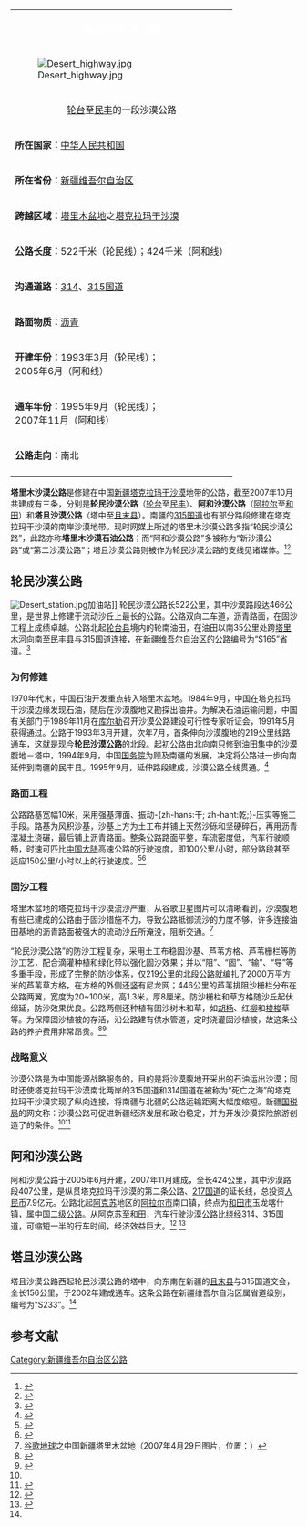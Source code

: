 {|class="infobox"  style="font-size:90%;"
| colspan=3 style="background:  {{羅寶線色彩}};color:#FFFFFF;"| <center>'''<big>塔里木沙漠公路</big>'''</center>
|-
|[[File:Desert_highway.jpg|center]]
|-
|<center>[[轮台|轮台]]至[[民丰|民丰]]的一段沙漠公路</center>
|-
|'''所在国家：'''{{flagicon|China}}[[中华人民共和国|中华人民共和国]]
|-
|'''所在省份：'''[[新疆维吾尔自治区|新疆维吾尔自治区]]
|-
|'''跨越区域：'''[[塔里木盆地|塔里木盆地]]之[[塔克拉玛干沙漠|塔克拉玛干沙漠]]
|-
|'''公路长度：'''522千米（轮民线）；424千米（阿和线）
|-
|'''沟通道路：'''[[314国道|314]]、[[315国道|315国道]]
|-
|'''路面物质：'''[[沥青|沥青]]
|-
|'''开建年份：'''1993年3月（轮民线）；<br>2005年6月（阿和线）
|-
|'''通车年份：'''1995年9月（轮民线）；<br>2007年11月（阿和线）
|-
|'''公路走向：'''南北
|-
|}

'''塔里木沙漠公路'''是修建在中国[[新疆|新疆]][[塔克拉玛干沙漠|塔克拉玛干沙漠]]地带的公路，截至2007年10月共建成有三条，分别是'''轮民沙漠公路'''（[[轮台|轮台]]至[[民丰|民丰]]）、'''阿和沙漠公路'''（[[阿拉尔|阿拉尔]]至[[和田|和田]]）和'''塔且沙漠公路'''（塔中至[[且末县|且末县]]）。南疆的[[315国道|315国道]]也有部分路段修建在塔克拉玛干沙漠的南岸沙漠地带。现时网媒上所述的塔里木沙漠公路多指“轮民沙漠公路”，此路亦称'''塔里木沙漠石油公路'''；而“阿和沙漠公路”多被称为“新沙漠公路”或“第二沙漠公路”；塔且沙漠公路则被作为轮民沙漠公路的支线见诸媒体。<ref>{{cite web| url = http://www.fblife.com/Suv_Topic/2006/03/162996841.htm| title = 环塔风景线－塔里木沙漠公路| publisher = 越野E族| accessdate = 2011-02-08| deadurl = yes| archiveurl = https://web.archive.org/web/20110316215336/http://www.fblife.com/Suv_Topic/2006/03/162996841.htm| archivedate = 2011-03-16}}</ref><ref name="tq">{{cite web| url =http://www.xj.xinhuanet.com/2005-12/28/content_5923416.htm| title =塔里木沙漠公路因油田井喷事故封闭| publisher =中国新华网| accessdate =2011-02-10| deadurl =yes| archiveurl =https://web.archive.org/web/20091114220651/http://www.xj.xinhuanet.com/2005-12/28/content_5923416.htm| archivedate =2009-11-14}}</ref>

==轮民沙漠公路==
[[File:Desert_station.jpg|thumb]]加油站]]
轮民沙漠公路长522公里，其中沙漠路段达466公里，是世界上修建于流动沙丘上最长的公路。公路双向二车道，沥青路面，在固沙工程上成绩卓越。公路北起[[轮台县|轮台县]]境内的轮南油田，在油田以南35公里处跨[[塔里木河|塔里木河]]向南至[[民丰县|民丰县]]与315国道连接，在[[新疆维吾尔自治区|新疆维吾尔自治区]]的公路编号为“S165”省道。<ref>{{cite web| url = http://www.cnhubei.com/200608/ca1167430.htm| title = 新疆印象：少数民族幸福之路-塔里木沙漠公路(图)| publisher = 荆楚网| accessdate = 2011-02-07| archive-url = https://web.archive.org/web/20120721045227/http://www.cnhubei.com/200608/ca1167430.htm| archive-date = 2012-07-21| dead-url = yes}}</ref>
===为何修建===
1970年代末，中国石油开发重点转入塔里木盆地。1984年9月，中国在塔克拉玛干沙漠边缘发现石油，随后在沙漠腹地又勘探出油井。为解决石油运输问题，中国有关部门于1989年11月在[[库尔勒|库尔勒]]召开沙漠公路建设可行性专家听证会，1991年5月获得通过。公路于1993年3月开建，次年7月，首条伸向沙漠腹地的219公里线路通车，这就是现今'''轮民沙漠公路'''的北段。起初公路由北向南只修到油田集中的沙漠腹地－塔中，1994年9月，中国[[中华人民共和国国务院|国务院]]为顾及南疆的发展，决定将公路进一步向南延伸到南疆的民丰县。1995年9月，延伸路段建成，沙漠公路全线贯通。<ref name="新疆印象——塔里木沙漠公路">{{cite web| url =http://travel.poco.cn/travel_lastphoto.htx&id=2036047| title =新疆印象——塔里木沙漠公路| publisher =POCO旅游网| accessdate =2011-02-08| deadurl =yes| archiveurl =https://web.archive.org/web/20160304041704/http://travel.poco.cn/travel_lastphoto.htx%26id%3D2036047| archivedate =2016年3月4日| df =}}</ref>

===路面工程===
公路路基宽幅10米，采用强基薄面、振动-{zh-hans:干; zh-hant:乾;}-压实等施工手段。路基为风积沙基，沙基上方为土工布并铺上天然沙砾和坚硬碎石，再用沥青混凝土浇碾，最后铺上沥青路面。整条公路路面平整，车流密度低，汽车行驶顺畅，时速可匹比[[中国大陆|中国大陆]]高速公路的行驶速度，即100公里/小时，部分路段甚至适应150公里/小时以上的行驶速度。<ref>{{cite web| url = http://hetian.cncn.com/jingdian/talimushamo/profile.html| title = 和田塔里木沙漠公路| publisher = 欣欣旅游网| accessdate = 2011-02-10| archive-date = 2010-04-28| archive-url = https://web.archive.org/web/20100428230731/http://hetian.cncn.com/jingdian/talimushamo/profile.html| dead-url = no}}</ref><ref>{{cite web| url = http://www.xj-n-tax.gov.cn/gsfc/zjxj/xjzz/201005/t20100528_56591.htm| title = 世界上最长的沙漠公路---塔里木沙漠公路| publisher = 新疆维吾尔自治区国家税务局网| accessdate = 2011-02-11}}{{dead link|date=2017年12月 |bot=InternetArchiveBot |fix-attempted=yes }}</ref>

===固沙工程===
塔里木盆地的塔克拉玛干沙漠流沙严重，从谷歌卫星图片可以清晰看到，沙漠腹地有些已建成的公路由于固沙措施不力，导致公路抵御流沙的力度不够，许多连接油田基地的沥青路面被强大的流动沙丘所淹没，阻断交通。<ref>[[谷歌地球|谷歌地球]]之中国新疆塔里木盆地（2007年4月29日图片，位置：{{coord| 38.90000|83.816667|type:landmark|display=inline|name=沙漠公路（塔中）}}）</ref>

“轮民沙漠公路”的防沙工程复杂，采用土工布稳固沙基、芦苇方格、芦苇栅栏等防沙工艺，配合滴灌种植和绿化带以强化固沙效果；并以“阻”、“固”、“输”、“导”等多重手段，形成了完整的防沙体系，仅219公里的北段公路就编扎了2000万平方米的芦苇草方格，在方格的外侧还竖有尼龙网；446公里的芦苇排阻沙栅栏分布在公路两翼，宽度为20~100米，高1.3米，厚8厘米。防沙栅栏和草方格随沙丘起伏绵延，防沙效果优良。公路两侧还种植有固沙树木和草，如[[胡杨|胡杨]]、红[[柳|柳]]和[[梭梭|梭梭]]草等。为保障固沙植被的存活，沿公路建有供水管道，定时浇灌固沙植被，故这条公路的养护费用非常昂贵。<ref>{{cite web| url = http://xinjiangtour.gogocn.com/279/sight_2470.htm| title = 塔里木沙漠公路| publisher = 新疆旅游网| accessdate = 2011-02-07| archive-date = 2016-04-01| archive-url = https://web.archive.org/web/20160401125259/http://xinjiangtour.gogocn.com/279//sight_2470.htm| dead-url = yes}}</ref><ref>{{cite web| url = http://xmwb.news365.com.cn/lycs/201101/t20110118_2937932.htm| title = 穿行在塔里木| publisher = 新民晚报| accessdate = 2011-02-07| deadurl = yes| archiveurl = https://web.archive.org/web/20110119064411/http://xmwb.news365.com.cn/lycs/201101/t20110118_2937932.htm| archivedate = 2011-01-19}}</ref>

===战略意义===
沙漠公路是为中国能源战略服务的，目的是将沙漠腹地开采出的石油运出沙漠；同时还使塔克拉玛干沙漠南北两岸的315国道和314国道在被称为“死亡之海”的塔克拉玛干沙漠实现了纵向连接，将南疆与北疆的公路运输距离大幅度缩短。新疆[[国税局|国税局]]的网文称：沙漠公路可促进新疆经济发展和政治稳定，并为开发沙漠探险旅游创造了的条件。<ref name="新疆印象——塔里木沙漠公路"/><ref>{{cite web| url =http://www.xj-n-tax.gov.cn/gsfc/zjxj/xjzz/201005/t20100528_56591.htm| title =世界上最长的沙漠公路---塔里木沙漠公路| publisher =新疆国税局网| accessdate =2011-02-11}}{{dead link|date=2017年12月 |bot=InternetArchiveBot |fix-attempted=yes }}</ref>

==阿和沙漠公路==
阿和沙漠公路于2005年6月开建，2007年11月建成，全长424公里，其中沙漠路段407公里，是纵贯塔克拉玛干沙漠的第二条公路、[[217国道|217国道]]的延长线，总投资[[人民币|人民币]]7.9亿元。公路北起[[阿克苏|阿克苏]]地区的[[阿拉尔市|阿拉尔市]]南口镇，终点为[[和田市|和田市]]玉龙喀什镇，属中国[[二级公路|二级公路]]。从阿克苏至和田，汽车行驶沙漠公路比绕经314、315国道，可缩短一半的行车时间，经济效益巨大。<ref>{{cite web| url =http://www.tianshannet.com.cn/news/content/2007-11/02/content_2262494.htm| title =第二条沙漠公路建成通车| publisher =新疆天山网| accessdate =2011-02-07| archive-date =2007-11-04| archive-url =https://web.archive.org/web/20071104144111/http://www.tianshannet.com.cn/news/content/2007-11/02/content_2262494.htm| dead-url =no}}</ref>
<ref>{{cite web| url =http://www.9to.com/news/hangye/200903/29714.html| title =新疆第二条沙漠公路建成通车| publisher =中国路桥网| accessdate =2011-02-07}}{{dead link|date=2017年12月 |bot=InternetArchiveBot |fix-attempted=yes }}</ref>

==塔且沙漠公路==
塔且沙漠公路西起轮民沙漠公路的塔中，向东南在新疆的[[且末县|且末县]]与315国道交会，全长156公里，于2002年建成通车。这条公路在新疆维吾尔自治区属省道级别，编号为“S233”。<ref name="tq"/>
==参考文献==
{{Reflist}}

[[Category:新疆维吾尔自治区公路|Category:新疆维吾尔自治区公路]]